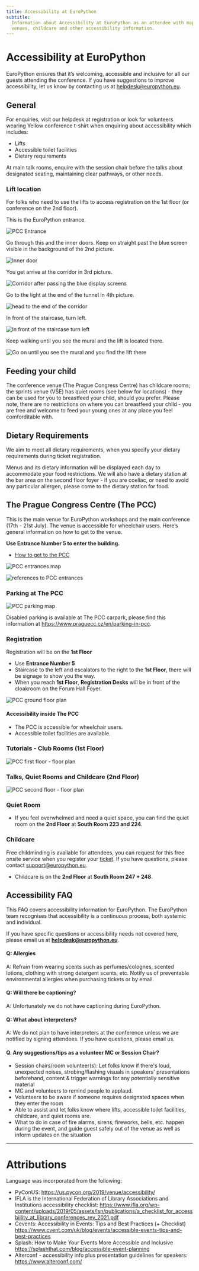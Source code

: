 ```yaml
---
title: Accessibility at EuroPython
subtitle:
  Information about Accessibility at EuroPython as an attendee with maps of
  venues, childcare and other accessibility information.
---
```


# Accessibility at EuroPython

EuroPython ensures that it’s welcoming, accessible and inclusive for all our
guests attending the conference. If you have suggestions to improve
accessibility, let us know by contacting us at
[helpdesk@europython.eu](mailto:helpdesk@europython.eu).

## General

For enquiries, visit our helpdesk at registration or look for volunteers wearing
Yellow conference t-shirt when enquiring about accessibility which includes:

- Lifts
- Accessible toilet facilities
- Dietary requirements

At main talk rooms, enquire with the session chair before the talks about
designated seating, maintaining clear pathways, or other needs.

### Lift location

For folks who need to use the lifts to access registration on the 1st floor (or
conference on the 2nd floor).

This is the EuroPython entrance.

<img
  src="https://drive.google.com/uc?export=view&id=11x4YWXC2mny5WwSlZTtsV_wxBYglmrYo"
  alt="PCC Entrance"
/>

Go through this and the inner doors. Keep on straight past the blue screen
visible in the background of the 2nd picture.

<img
  src="https://drive.google.com/uc?export=view&id=1ZTWRiL-RE3O9sVzA2jscpj5QydO7O_T3"
  alt="Inner door"
/>

You get arrive at the corridor in 3rd picture.

<img
  src="https://drive.google.com/uc?export=view&id=1iepSOXyAqYilwRv6U3l2l0iRe3RIw1I-"
  alt="Corridor after passing the blue display screens"
/>

Go to the light at the end of the tunnel in 4th picture.

<img
  src="https://drive.google.com/uc?export=view&id=1ORJUaB_fTmsC5e6bAdBWqfcG0q-mHAVB"
  alt="head to the end of the corridor"
/>

In front of the staircase, turn left.

<img
  src="https://drive.google.com/uc?export=view&id=18aNGblLJ0qaGASvJJfHMSSk-mXIkvgQj"
  alt="In front of the staircase turn left"
/>

Keep walking until you see the mural and the lift is located there.

<img
  src="https://drive.google.com/uc?export=view&id=1CjwVkEqYhZdcJ138hia5RRHNd5LsITwE"
  alt="Go on until you see the mural and you find the  lift there"
/>

## Feeding your child

The conference venue (The Prague Congress Centre) has childcare rooms; the
sprints venue (VŠE) has quiet rooms (see below for locations) - they can be used
for you to breastfeed your child, should you prefer. Please note, there are no
restrictions on where you can breastfeed your child - you are free and welcome
to feed your young ones at any place you feel comforditable with.

## Dietary Requirements

We aim to meet all dietary requirements, when you specify your dietary
requirements during ticket registration.

Menus and its dietary information will be displayed each day to accommodate your
food restrictions. We will also have a dietary station at the bar area on the
second floor foyer - if you are coeliac, or need to avoid any particular
allergen, please come to the dietary station for food.

## The Prague Congress Centre (The PCC)

This is the main venue for EuroPython workshops and the main conference (17th -
21st July). The venue is accessible for wheelchair users. Here’s general
information on how to get to the venue.

**Use Entrance Number 5 to enter the building.**

- [How to get to the PCC](https://www.praguecc.cz/en/how-to-get-here)

<img
  src="https://drive.google.com/uc?export=view&id=1XDf2GjB89WdweGwMUDsVU7Mj_MlaciNn"
  alt="PCC entrances map"
/>

<img
  src="https://drive.google.com/uc?export=view&id=1YpoWvBxPZMeSlyN0_tfdYXKna9J7yI_Z"
  alt="references to PCC entrances"
/>

### Parking at The PCC

<img
  src="https://drive.google.com/uc?export=view&id=1Ytb3sfQt-2rqmFr5qjtvpOlrZdje8gNe"
  alt="PCC parking map"
/>

Disabled parking is available at The PCC carpark, please find this information
at https://www.praguecc.cz/en/parking-in-pcc.

### Registration

Registration will be on the **1st Floor**

- Use **Entrance Number 5**
- Staircase to the left and escalators to the right to the **1st Floor**, there
  will be signage to show you the way.
- When you reach **1st Floor**, **Registration Desks** will be in front of the
  cloakroom on the Forum Hall Foyer.

<img
  src="https://drive.google.com/uc?export=view&id=1VZoP85vXyNE8ih4Zw_nMXq8dD7p4b9G7"
  alt="PCC ground floor plan"
/>

#### Accessibility inside The PCC

- The PCC is accessible for wheelchair users.
- Accessible toilet facilities are available.

### Tutorials - Club Rooms (1st Floor)

<img
  src="https://drive.google.com/uc?export=view&id=19KO9xwwhI8a4vUTPMdr6rL3Pd-kXjzE1"
  alt="PCC first floor - floor plan"
/>

### Talks, Quiet Rooms and Childcare (2nd Floor)

<img
  src="https://drive.google.com/uc?export=view&id=1R0x42wjP_02b1uWxhTg4K0XtoY72mN8n"
  alt="PCC second floor - floor plan"
/>

### Quiet Room

- If you feel overwhelmed and need a quiet space, you can find the quiet room on
  the **2nd Floor** at **South Room 223 and 224**.

### Childcare

Free childminding is available for attendees, you can request for this free
onsite service when you register your
[ticket](https://ep2023.europython.eu/tickets). If you have questions, please
contact support@europython.eu.

- Childcare is on the **2nd Floor** at **South Room 247 + 248**.

## Accessibility FAQ

This FAQ covers accessibility information for EuroPython. The EuroPython team
recognises that accessibility is a continuous process, both systemic and
individual.

If you have specific questions or accessibility needs not covered here, please
email us at **helpdesk@europython.eu**.

#### Q: Allergies

A: Refrain from wearing scents such as perfumes/colognes, scented lotions,
clothing with strong detergent scents, etc. Notify us of preventable
environmental allergies when purchasing tickets or by email.

#### Q: Will there be captioning?

A: Unfortunately we do not have captioning during EuroPython.

#### Q: What about interpreters?

A: We do not plan to have interpreters at the conference unless we are notified
by signing attendees. If you have questions, please email us.

#### Q. Any suggestions/tips as a volunteer MC or Session Chair?

- Session chairs/room volunteer(s): Let folks know if there's loud, unexpected
  noises, strobing/flashing visuals in speakers' presentations beforehand,
  content & trigger warnings for any potentially sensitive material
- MC and volunteers to remind people to applaud.
- Volunteers to be aware if someone requires designated spaces when they enter
  the room
- Able to assist and let folks know where lifts, accessible toilet facilities,
  childcare, and quiet rooms are.
- What to do in case of fire alarms, sirens, fireworks, bells, etc. happen
  during the event, and guide guest safely out of the venue as well as inform
  updates on the situation

---

# Attributions

Language was incorporated from the following:

- PyConUS: https://us.pycon.org/2019/venue/accessibility/
- IFLA is the International Federation of Library Associations and Institutions
  accessibility checklist:
  https://www.ifla.org/wp-content/uploads/2019/05/assets/lsn/publications/a_checklist_for_accessbiility_at_library_conferences_rev_2021.pdf
- Cevents: Accessibility in Events: Tips and Best Practices (+ Checklist)
  https://www.cvent.com/uk/blog/events/accessible-events-tips-and-best-practices
- Splash: How to Make Your Events More Accessible and Inclusive
  https://splashthat.com/blog/accessible-event-planning
- Alterconf - accessibility info plus presentation guidelines for speakers:
  https://www.alterconf.com/
